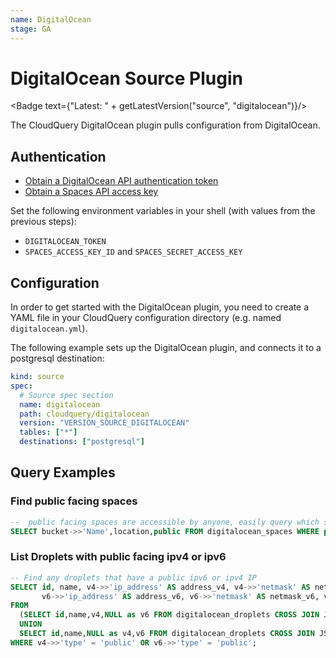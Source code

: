 ```yaml
---
name: DigitalOcean
stage: GA
---
```

# DigitalOcean Source Plugin


<Badge text={"Latest: " + getLatestVersion("source", "digitalocean")}/>

The CloudQuery DigitalOcean plugin pulls configuration from DigitalOcean.

## Authentication

- [Obtain a DigitalOcean API authentication token](https://docs.digitalocean.com/reference/api/api-reference/#section/Authentication)
- [Obtain a Spaces API access key](https://cloud.digitalocean.com/settings/api/tokens?i=d6d4a6)

Set the following environment variables in your shell (with values from the previous steps):

- `DIGITALOCEAN_TOKEN`
- `SPACES_ACCESS_KEY_ID` and `SPACES_SECRET_ACCESS_KEY`

## Configuration

In order to get started with the DigitalOcean plugin, you need to create a YAML file in your CloudQuery configuration directory (e.g. named `digitalocean.yml`).

The following example sets up the DigitalOcean plugin, and connects it to a postgresql destination:

```yaml copy
kind: source
spec:
  # Source spec section
  name: digitalocean
  path: cloudquery/digitalocean
  version: "VERSION_SOURCE_DIGITALOCEAN"
  tables: ["*"]
  destinations: ["postgresql"]
```

## Query Examples

### Find public facing spaces

```sql copy
--  public facing spaces are accessible by anyone, easily query which space is public facing in your account
SELECT bucket->>'Name',location,public FROM digitalocean_spaces WHERE public = true;
```

### List Droplets with public facing ipv4 or ipv6

```sql copy
-- Find any droplets that have a public ipv6 or ipv4 IP
SELECT id, name, v4->>'ip_address' AS address_v4, v4->>'netmask' AS netmask_v4, v4->>'gateway' AS gateway_v4,
       v6->>'ip_address' AS address_v6, v6->>'netmask' AS netmask_v6, v6->>'gateway' AS gateway_v6
FROM 
  (SELECT id,name,v4,NULL as v6 FROM digitalocean_droplets CROSS JOIN JSONB_ARRAY_ELEMENTS(digitalocean_droplets.networks->'v4') AS v4 
  UNION
  SELECT id,name,NULL as v4,v6 FROM digitalocean_droplets CROSS JOIN JSONB_ARRAY_ELEMENTS(digitalocean_droplets.networks->'v6') AS v6) AS union_v46
WHERE v4->>'type' = 'public' OR v6->>'type' = 'public';
```